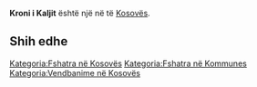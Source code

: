 {{Fshat në Kosovës
 | Emri                = Kroni i Kaljit
| srp_N_name = Kroni i Kaljit
| srp_N_FULL_NAME_RO = Kroni i Kaljit
| srp_N_FULL_NAME_ND_RO = Kroni i Kaljit
| srp_N_SORT_NAME_RG = KRONIIKALJIT
| srp_N_FULL_NAME_RG = Kroni i Kaljit
| srp_N_FULL_NAME_ND_RG = Kroni i Kaljit

 | Emri (Rasa dhanore) = 
 | Figura              = 
 | Shteti              = Kosovo
 | Komuna              = 
 | Kodi postar         = 
 | Sipërfaqja          = 

 | Popullsia           = 

 | Regj. i popullsisë  = 
 | Dend. e popullsisë  = 
 | Faqja zyrtare       = 
 <!--- Koordinatat ----> 
 | Gjerësia            = 42.482222
 | Gjatësia            = 20.859722
 | Lartësia            = 
}}
'''Kroni i Kaljit''' është një [[]] në [[]] të [[Kosovës]].

<!-- == Gjeografia == -->
<!-- == Historia == -->
<!-- == Demografia == -->
== Shih edhe ==
{{Komuna }}
{{Kosovo-Administrata-Cung}}

[[Kategoria:Fshatra në Kosovës]]
[[Kategoria:Fshatra në Kommunes ]]
[[Kategoria:Vendbanime në Kosovës]]